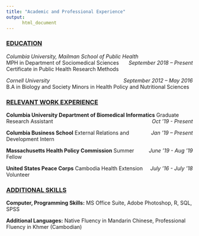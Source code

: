 ```yaml
---
title: "Academic and Professional Experience"
output:
      html_document
---
```


### <ins> **EDUCATION** </ins> 

*Columbia University, Mailman School of Public Health*  [*September 2018 – Present*]{style="float:right"}  
MPH in Department of Sociomedical Sciences
Certificate in Public Health Research Methods

*Cornell University*  [*September 2012 – May 2016*]{style="float:right"}  
B.A in Biology and Society
Minors in Health Policy and Nutritional Sciences

### <ins>**RELEVANT WORK EXPERIENCE**</ins> 

**Columbia University Department of Biomedical Informatics** [*Oct '19 - Present*]{style="float:right"}
Graduate Research Assistant 

**Columbia Business School**  [*Jan '19 – Present*]{style="float:right"}
External Relations and Development Intern 

**Massachusetts Health Policy Commission** [*June '19 - Aug '19*]{style="float:right"}
Summer Fellow 

**United States Peace Corps** [*July '16 - July '18*]{style="float:right"}
Cambodia Health Extension Volunteer 


### <ins>**ADDITIONAL SKILLS**</ins>  
**Computer, Programming Skills:** MS Office Suite, Adobe Photoshop, R, SQL, SPSS

**Additional Languages:** Native Fluency in Mandarin Chinese, Professional Fluency in Khmer (Cambodian) 